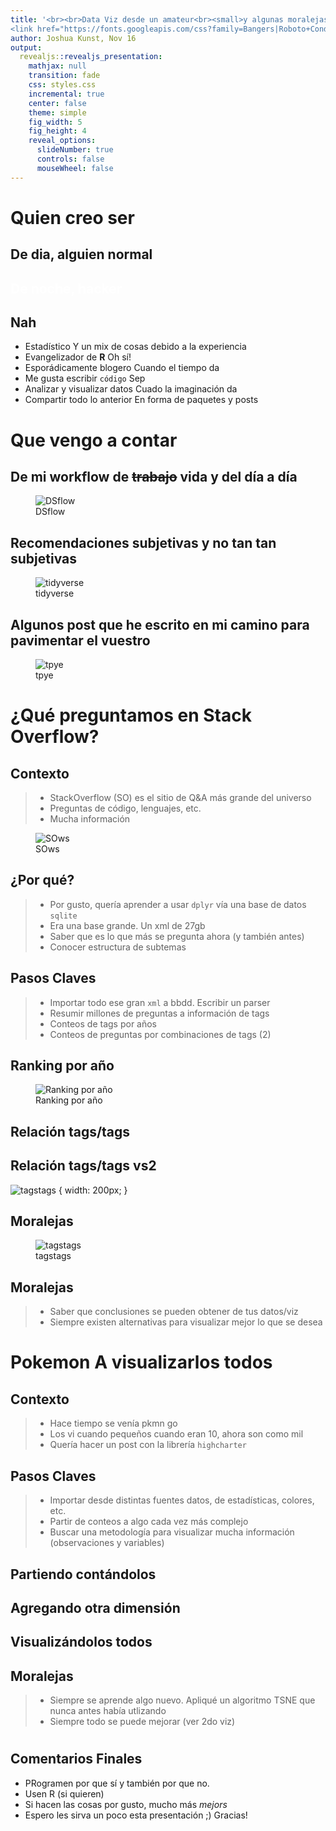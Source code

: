 ```yaml
---
title: '<br><br>Data Viz desde un amateur<br><small>y algunas moralejas</small>
<link href="https://fonts.googleapis.com/css?family=Bangers|Roboto+Condensed|Covered+By+Your+Grace" rel="stylesheet">'
author: Joshua Kunst, Nov 16
output:
  revealjs::revealjs_presentation:
    mathjax: null
    transition: fade
    css: styles.css
    incremental: true
    center: false
    theme: simple
    fig_width: 5
    fig_height: 4
    reveal_options:
      slideNumber: true
      controls: false
      mouseWheel: false
---
```


# Quien creo ser {.section-title-white .center data-background="http://cliparts.co/cliparts/8cE/bkB/8cEbkByXi.jpg"}

## De dia, alguien normal {data-background="http://i.giphy.com/l2JHVUriDGEtWOx0c.gif"}

## <span style="color:white">De noche, hacker</span> {data-background=#000 data-background-iframe="http://giphy.com/embed/YQitE4YNQNahy"}

## Nah

- Estadístico <span>Y un mix de cosas debido a la experiencia</span>
- Evangelizador de **R** <span>Oh sí!</span>
- Esporádicamente blogero <span>Cuando el tiempo da</span>
- Me gusta escribir `código` <span>Sep</span>
- Analizar y visualizar datos <span>Cuado la imaginación da</span>
- Compartir todo lo anterior <span>En forma de paquetes y posts</span>

# Que vengo a contar {.center}

## De mi workflow de <strike>trabajo</strike> vida y del día a día

![DSflow](http://r4ds.had.co.nz/diagrams/data-science.png)

## Recomendaciones subjetivas y no tan tan subjetivas

![tidyverse](https://www.rstudio.com/wp-content/uploads/2015/01/Untitled.001.jpeg)

## Algunos post que he escrito en mi camino para pavimentar el vuestro

![tpye](https://media.giphy.com/media/o0vwzuFwCGAFO/giphy.gif)

# ¿Qué preguntamos en Stack Overflow? {.center data-background="http://tableless.com.br/wp-content/uploads/2014/01/stackoverflow-portugues.jpg"}

## Contexto

> - StackOverflow (SO) es el sitio de Q&A más grande
del universo
> - Preguntas de código, lenguajes, etc. 
> - Mucha información

![SOws](https://www.smashingmagazine.com/wp-content/uploads/2010/09/44_add_site_stackoverflow.jpg)

## ¿Por qué? 

> - Por gusto, quería aprender a usar `dplyr` vía una base de datos `sqlite`
> - Era una base grande. Un xml de 27gb 
> - Saber que es lo que más se pregunta ahora (y también antes)
> - Conocer estructura de subtemas


## Pasos Claves

> - Importar todo ese gran `xml` a bbdd. Escribir un parser
> - Resumir millones de preguntas a información de tags
> - Conteos de tags por años
> - Conteos de preguntas por combinaciones de tags (2)

## Ranking por año

![Ranking por año](http://jkunst.com/images/what-do-we-ask-in-stackoverflow/unnamed-chunk-9-1.png)

## Relación tags/tags

## {data-background-iframe="http://jkunst.com/htmlwidgets/tagoverflow.html"}

## Relación tags/tags vs2 

![tagstags](http://jkunst.com/images/what-do-we-ask-in-stackoverflow/unnamed-chunk-19-1.png) { width: 200px; }

## Moralejas

![tagstags](img/fallm.png)

## Moralejas

> - Saber que conclusiones se pueden obtener de tus datos/viz
> - Siempre existen alternativas para visualizar mejor lo que se desea


# Pokemon A visualizarlos todos {.center data-background="img/pkmnwall.jpg"}

## Contexto

> - Hace tiempo se venía pkmn go
> - Los vi cuando pequeños cuando eran 10, ahora son como mil
> - Quería hacer un post con la librería `highcharter`

## Pasos Claves

> - Importar desde distintas fuentes datos, de estadísticas, colores, etc.
> - Partir de conteos a algo cada vez más complejo
> - Buscar una metodología para visualizar mucha información (observaciones y variables)

## Partiendo contándolos

##  {data-background-iframe="http://jkunst.com/htmlwidgets/pokemon-visualize-em-all/highchart_kiljgow.html"}

## Agregando otra dimensión

## {data-background-iframe="http://jkunst.com/htmlwidgets/pokemon-visualize-em-all/highchart_ihludtn.html"}

## Visualizándolos todos

## {data-background-iframe="http://jkunst.com/htmlwidgets/pokemon-visualize-em-all/highchart_pnjkfev.html"}

## Moralejas

> - Siempre se aprende algo nuevo. Apliqué un algoritmo TSNE que nunca antes había utlizando
> - Siempre todo se puede mejorar (ver 2do viz)

# {data-background="http://hivewallpaper.com/wallpaper/2015/02/this-is-the-end-28-cool-wallpaper.jpg"} 

## Comentarios Finales

- PRogramen por que sí y también por que no.
- Usen R (si quieren)
- Si hacen las cosas por gusto, mucho más *mejors*
- Espero les sirva un poco esta presentación ;) Gracias!


